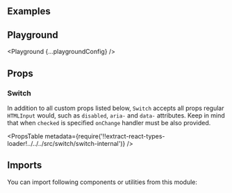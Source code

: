 


<Layout title="Switch" description="🚧 This page is under construction">

## Examples

<Example title="Basic usage" path="switch/basic-usage">
  <BasicUsage />
</Example>

<Example title="No label" path="switch/no-label">
  <NoLabel />
</Example>

<Example title="States" path="switch/states">
  <States />
</Example>

<Example title="Inverted" path="switch/inverted" darkPreview>
  <Inverted />
</Example>

## Playground

<Playground {...playgroundConfig} />

## Props

### Switch

In addition to all custom props listed below, `Switch` accepts all props regular `HTMLInput` would, such as `disabled`, `aria-` and `data-` attributes. Keep in mind that when `checked` is specified `onChange` handler must be also provided.

<PropsTable
  metadata={require('!!extract-react-types-loader!../../../src/switch/switch-internal')}
/>

## Imports

You can import following components or utilities from this module:

<Imports module={SwitchExports} path="@datacamp/waffles/switch" />

</Layout>
